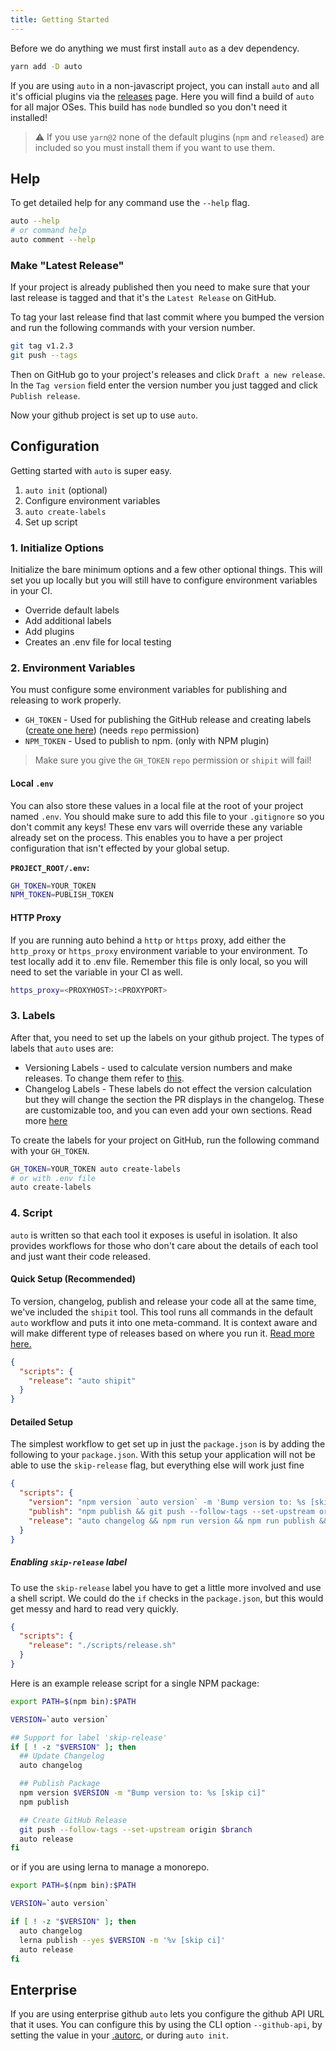 ```yaml
---
title: Getting Started
---
```


Before we do anything we must first install `auto` as a dev dependency.

```bash
yarn add -D auto
```

If you are using `auto` in a non-javascript project, you can install `auto` and all it's official plugins via the [releases](https://github.com/intuit/auto/releases) page. Here you will find a build of `auto` for all major OSes. This build has `node` bundled so you don't need it installed!

> :warning: If you use `yarn@2` none of the default plugins (`npm` and `released`) are included so you must install them if you want to use them.

## Help

To get detailed help for any command use the `--help` flag.

```bash
auto --help
# or command help
auto comment --help
```

### Make "Latest Release"

If your project is already published then you need to make sure that your last release is tagged and that it's the `Latest Release` on GitHub.

To tag your last release find that last commit where you bumped the version and run the following commands with your version number.

```bash
git tag v1.2.3
git push --tags
```

Then on GitHub go to your project's releases and click `Draft a new release`. In the `Tag version` field enter the version number you just tagged and click `Publish release`.

Now your github project is set up to use `auto`.

## Configuration

Getting started with `auto` is super easy.

1. `auto init` (optional)
2. Configure environment variables
3. `auto create-labels`
4. Set up script

### 1. Initialize Options

Initialize the bare minimum options and a few other optional things.
This will set you up locally but you will still have to configure environment variables in your CI.

- Override default labels
- Add additional labels
- Add plugins
- Creates an .env file for local testing

### 2. Environment Variables

You must configure some environment variables for publishing and releasing to work properly.

- `GH_TOKEN` - Used for publishing the GitHub release and creating labels ([create one here](https://github.com/settings/tokens)) (needs `repo` permission)
- `NPM_TOKEN` - Used to publish to npm. (only with NPM plugin)

> Make sure you give the `GH_TOKEN` `repo` permission or `shipit` will fail!

#### Local `.env`

You can also store these values in a local file at the root of your project named `.env`. You should make sure to add this file to your `.gitignore` so you don't commit any keys! These env vars will override these any variable already set on the process. This enables you to have a per project configuration that isn't effected by your global setup.

**`PROJECT_ROOT/.env`:**

```bash
GH_TOKEN=YOUR_TOKEN
NPM_TOKEN=PUBLISH_TOKEN
```

#### HTTP Proxy

If you are running auto behind a `http` or `https` proxy, add either the `http_proxy` or `https_proxy` environment variable to your environment. To test locally add it to .env file. Remember this file is only local, so you will need to set the variable in your CI as well.

```bash
https_proxy=<PROXYHOST>:<PROXYPORT>
```

### 3. Labels

After that, you need to set up the labels on your github project. The types of labels that `auto` uses are:

- Versioning Labels - used to calculate version numbers and make releases. To change them refer to [this](../configuration/autorc#labels).
- Changelog Labels - These labels do not effect the version calculation but they will change the section the PR displays in the changelog. These are customizable too, and you can even add your own sections. Read more [here](../configuration/autorc#changelog-titles)

To create the labels for your project on GitHub, run the following command with your `GH_TOKEN`.

```bash
GH_TOKEN=YOUR_TOKEN auto create-labels
# or with .env file
auto create-labels
```

### 4. Script

`auto` is written so that each tool it exposes is useful in isolation. It also provides workflows for those who don't care about the details of each tool and just want their code released.

#### Quick Setup (Recommended)

To version, changelog, publish and release your code all at the same time, we've included the `shipit` tool.
This tool runs all commands in the default `auto` workflow and puts it into one meta-command.
It is context aware and will make different type of releases based on where you run it.
[Read more here.](../generated/shipit)

```json
{
  "scripts": {
    "release": "auto shipit"
  }
}
```

#### Detailed Setup

The simplest workflow to get set up in just the `package.json` is by adding the following to your `package.json`. With this setup your application will not be able to use the `skip-release` flag, but everything else will work just fine

```json
{
  "scripts": {
    "version": "npm version `auto version` -m 'Bump version to: %s [skip ci]'",
    "publish": "npm publish && git push --follow-tags --set-upstream origin $branch",
    "release": "auto changelog && npm run version && npm run publish && auto release"
  }
}
```

##### Enabling `skip-release` label

To use the `skip-release` label you have to get a little more involved and use a shell script. We could do the `if` checks in the `package.json`, but this would get messy and hard to read very quickly.

```json
{
  "scripts": {
    "release": "./scripts/release.sh"
  }
}
```

Here is an example release script for a single NPM package:

```bash
export PATH=$(npm bin):$PATH

VERSION=`auto version`

## Support for label 'skip-release'
if [ ! -z "$VERSION" ]; then
  ## Update Changelog
  auto changelog

  ## Publish Package
  npm version $VERSION -m "Bump version to: %s [skip ci]"
  npm publish

  ## Create GitHub Release
  git push --follow-tags --set-upstream origin $branch
  auto release
fi
```

or if you are using lerna to manage a monorepo.

```bash
export PATH=$(npm bin):$PATH

VERSION=`auto version`

if [ ! -z "$VERSION" ]; then
  auto changelog
  lerna publish --yes $VERSION -m '%v [skip ci]'
  auto release
fi
```

## Enterprise

If you are using enterprise github `auto` lets you configure the github API URL that it uses. You can configure this by using the CLI option `--github-api`, by setting the value in your [.autorc](../configuration/autorc#githubapi), or during `auto init`.
